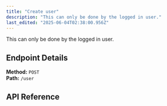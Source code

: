 ```yaml
---
title: "Create user"
description: "This can only be done by the logged in user."
last_edited: "2025-06-04T02:38:00.956Z"
---
```


This can only be done by the logged in user.


## Endpoint Details

**Method:** `POST`  
**Path:** `/user`

## API Reference

<apiReference schemaFile="Swagger-Petstore.json|POST:/user" />
